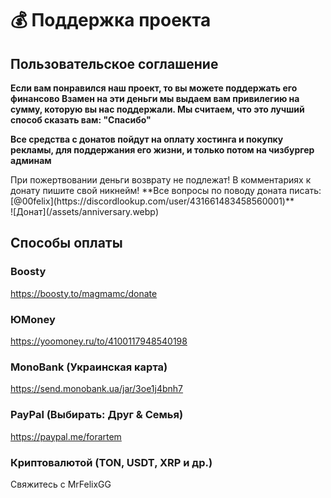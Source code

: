
# 💰 Поддержка проекта

## Пользовательское соглашение

**Если вам понравился наш проект, то вы можете поддержать его финансово Взамен на эти деньги мы выдаем вам привилегию на сумму, которую вы нас поддержали. Мы считаем, что это лучший способ сказать вам: "Спасибо"**

**Все средства с донатов пойдут на оплату хостинга и покупку рекламы, для поддержания его жизни, и только потом на чизбургер админам**

<Callout type='warning'>
    При пожертвовании деньги возврату не подлежат! В комментариях к донату пишите свой никнейм!
</Callout>

<Callout type='info'>
    **Все вопросы по поводу доната писать: [@00felix](https://discordlookup.com/user/431661483458560001)**
</Callout>

<br />
![Донат](/assets/anniversary.webp)

## Способы оплаты

### Boosty

https://boosty.to/magmamc/donate

### ЮMoney

https://yoomoney.ru/to/4100117948540198

### MonoBank (Украинская карта)

https://send.monobank.ua/jar/3oe1j4bnh7

### PayPal (Выбирать: Друг & Семья)

https://paypal.me/forartem

### Криптовалютой (TON, USDT, XRP и др.)

Свяжитесь с MrFelixGG
